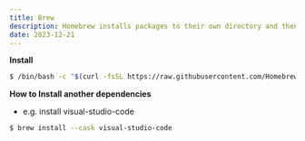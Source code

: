 ```yaml
---
title: Brew
description: Homebrew installs packages to their own directory and then symlinks their files into /opt/homebrew (on Apple Silicon).
date: 2023-12-21
---
```


**Install**

```sh
$ /bin/bash -c "$(curl -fsSL https://raw.githubusercontent.com/Homebrew/install/HEAD/install.sh)"
```

**How to Install another dependencies**

- e.g. install visual-studio-code

```sh
$ brew install --cask visual-studio-code
```
